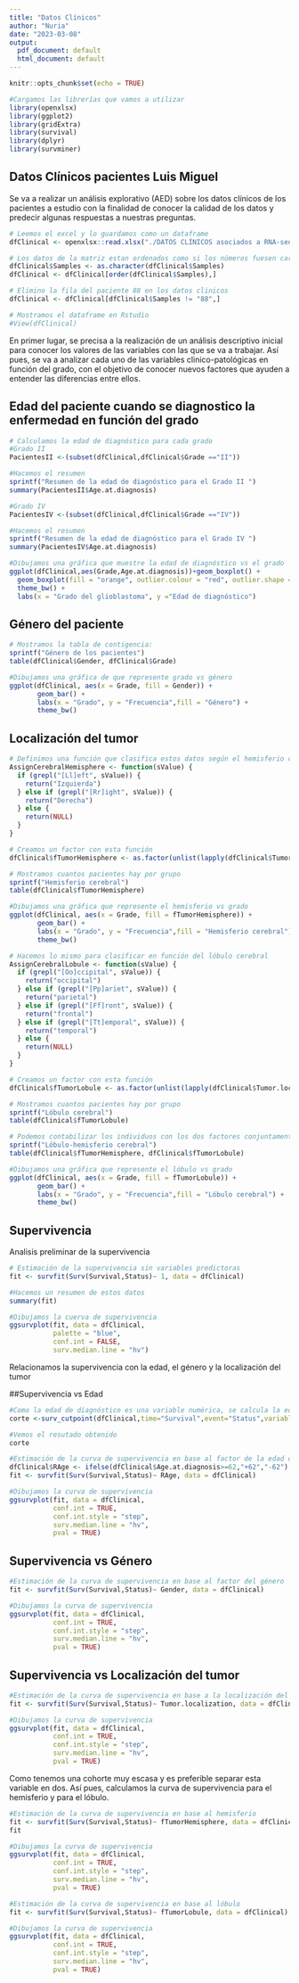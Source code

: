 ---
title: "Datos Clínicos"
author: "Nuria"
date: "2023-03-08"
output:
  pdf_document: default
  html_document: default
---

```{r setup, include=FALSE}
knitr::opts_chunk$set(echo = TRUE)
```

```{r, warning=FALSE}
#Cargamos las librerías que vamos a utilizar
library(openxlsx)
library(ggplot2)
library(gridExtra)
library(survival)
library(dplyr)
library(survminer)
```

## Datos Clínicos pacientes Luis Miguel

Se va a realizar un análisis explorativo (AED) sobre los datos clínicos de los pacientes a estudio  con la finalidad de conocer la calidad de los datos y predecir algunas respuestas a nuestras preguntas. 

```{r importar datos, warning=FALSE}
# Leemos el excel y lo guardamos como un dataframe
dfClinical <- openxlsx::read.xlsx("./DATOS CLÍNICOS asociados a RNA-seq.xlsx", "Hoja1")

# Los datos de la matriz estan ordenados como si los números fuesen carácteres, por lo que voy a transformar la variable "Sample" del dataframe de los datos clínicos a carácter, y después lo ordenaré de menor a mayor
dfClinical$Samples <- as.character(dfClinical$Samples)
dfClinical <- dfClinical[order(dfClinical$Samples),]

# Elimino la fila del paciente 88 en los datos clinicos
dfClinical <- dfClinical[dfClinical$Samples != "88",]

# Mostramos el dataframe en Rstudio
#View(dfClinical)
```

En primer lugar, se precisa a la realización de un análisis descriptivo inicial para conocer los valores de las variables con las que se va a trabajar. Así pues, se va a analizar cada uno de las variables clinico-patológicas en función del grado, con el objetivo de conocer nuevos factores que ayuden a entender las diferencias entre ellos.

## Edad del paciente cuando se diagnostico la enfermedad en función del grado
```{r}
# Calculamos la edad de diagnóstico para cada grado
#Grado II
PacientesII <-(subset(dfClinical,dfClinical$Grade =="II")) 

#Hacemos el resumen 
sprintf("Resumen de la edad de diagnóstico para el Grado II ")
summary(PacientesII$Age.at.diagnosis)

#Grado IV
PacientesIV <-(subset(dfClinical,dfClinical$Grade =="IV")) 

#Hacemos el resumen 
sprintf("Resumen de la edad de diagnóstico para el Grado IV ")
summary(PacientesIV$Age.at.diagnosis)

#Dibujamos una gráfica que muestre la edad de diagnóstico vs el grado
ggplot(dfClinical,aes(Grade,Age.at.diagnosis))+geom_boxplot() + 
  geom_boxplot(fill = "orange", outlier.colour = "red", outlier.shape = 1) +
  theme_bw() + 
  labs(x = "Grado del glioblastoma", y ="Edad de diagnóstico")
```

## Género del paciente 

```{r}
# Mostramos la tabla de contigencia:
sprintf("Género de los pacientes")
table(dfClinical$Gender, dfClinical$Grade)

#Dibujamos una gráfica de que represente grado vs género 
ggplot(dfClinical, aes(x = Grade, fill = Gender)) + 
       geom_bar() + 
       labs(x = "Grado", y = "Frecuencia",fill = "Género") + 
       theme_bw()
```
## Localización del tumor 

```{r}
# Definimos una función que clasifica estos datos según el hemisferio cerebral
AssignCerebralHemisphere <- function(sValue) {
  if (grepl("[Ll]eft", sValue)) {
    return("Izquierda")
  } else if (grepl("[Rr]ight", sValue)) {
    return("Derecha")
  } else {
    return(NULL)
  }
}

# Creamos un factor con esta función
dfClinical$fTumorHemisphere <- as.factor(unlist(lapply(dfClinical$Tumor.localization, function(x) AssignCerebralHemisphere(x))))

# Mostramos cuantos pacientes hay por grupo
sprintf("Hemisferio cerebral")
table(dfClinical$fTumorHemisphere)

#Dibujamos una gráfica que represente el hemisferio vs grado 
ggplot(dfClinical, aes(x = Grade, fill = fTumorHemisphere)) + 
       geom_bar() + 
       labs(x = "Grado", y = "Frecuencia",fill = "Hemisferio cerebral") + 
       theme_bw()

# Hacemos lo mismo para clasificar en función del lóbulo cerebral
AssignCerebralLobule <- function(sValue) {
  if (grepl("[Oo]ccipital", sValue)) {
    return("occipital")
  } else if (grepl("[Pp]ariet", sValue)) {
    return("parietal")
  } else if (grepl("[Ff]ront", sValue)) {
    return("frontal")
  } else if (grepl("[Tt]emporal", sValue)) {
    return("temporal")
  } else {
    return(NULL)
  }
}

# Creamos un factor con esta función
dfClinical$fTumorLobule <- as.factor(unlist(lapply(dfClinical$Tumor.localization, function(x) AssignCerebralLobule(x))))

# Mostramos cuantos pacientes hay por grupo
sprintf("Lóbulo cerebral")
table(dfClinical$fTumorLobule)

# Podemos contabilizar los individuos con los dos factores conjuntamente
sprintf("Lóbulo-hemisferio cerebral")
table(dfClinical$fTumorHemisphere, dfClinical$fTumorLobule)

#Dibujamos una gráfica que represente el lóbulo vs grado 
ggplot(dfClinical, aes(x = Grade, fill = fTumorLobule)) + 
       geom_bar() + 
       labs(x = "Grado", y = "Frecuencia",fill = "Lóbulo cerebral") + 
       theme_bw()
```

## Supervivencia

  Analisis preliminar de la supervivencia 

```{r, warning=FALSE}
# Estimación de la supervivencia sin variables predictoras
fit <- survfit(Surv(Survival,Status)~ 1, data = dfClinical)

#Hacemos un resumen de estos datos 
summary(fit)
```

``` {r, warning=FALSE}
#Dibujamos la cuerva de supervivencia 
ggsurvplot(fit, data = dfClinical, 
           palette = "blue", 
           conf.int = FALSE, 
           surv.median.line = "hv")
```

Relacionamos la supervivencia con la edad, el género y la localización del tumor 

##Supervivencia vs Edad 

```{r, warning=FALSE}
#Como la edad de diagnóstico es una variable numérica, se calcula la edad media para poder representar esta predictora frente a la supervivenca
corte <-surv_cutpoint(dfClinical,time="Survival",event="Status",variables="Age.at.diagnosis")

#Vemos el resutado obtenido 
corte
```
```{r}
#Estimación de la curva de supervivencia en base al factor de la edad de diagnóstico
dfClinical$RAge <- ifelse(dfClinical$Age.at.diagnosis>=62,"+62","-62")
fit <- survfit(Surv(Survival,Status)~ RAge, data = dfClinical)

#Dibujamos la curva de supervivencia
ggsurvplot(fit, data = dfClinical, 
           conf.int = TRUE, 
           conf.int.style = "step", 
           surv.median.line = "hv", 
           pval = TRUE)
```


## Supervivencia vs Género  

```{r, warning=FALSE}
#Estimación de la curva de supervivencia en base al factor del género
fit <- survfit(Surv(Survival,Status)~ Gender, data = dfClinical)

#Dibujamos la curva de supervivencia
ggsurvplot(fit, data = dfClinical, 
           conf.int = TRUE, 
           conf.int.style = "step", 
           surv.median.line = "hv", 
           pval = TRUE)
```

## Supervivencia vs Localización del tumor 

``` {r,warning=FALSE}
#Estimación de la curva de supervivencia en base a la localización del tumor
fit <- survfit(Surv(Survival,Status)~ Tumor.localization, data = dfClinical)

#Dibujamos la curva de supervivencia
ggsurvplot(fit, data = dfClinical, 
           conf.int = TRUE, 
           conf.int.style = "step", 
           surv.median.line = "hv", 
           pval = TRUE)

```

Como tenemos una cohorte muy escasa y es preferible separar esta variable en dos. Así pues, calculamos la curva de supervivencia para el hemisferio y para el lóbulo. 

```{r,warning=FALSE}
#Estimación de la curva de supervivencia en base al hemisferio 
fit <- survfit(Surv(Survival,Status)~ fTumorHemisphere, data = dfClinical)
fit

#Dibujamos la curva de supervivencia
ggsurvplot(fit, data = dfClinical, 
           conf.int = TRUE, 
           conf.int.style = "step", 
           surv.median.line = "hv", 
           pval = TRUE)
```
```{r,warning=FALSE}
#Estimación de la curva de supervivencia en base al lóbulo
fit <- survfit(Surv(Survival,Status)~ fTumorLobule, data = dfClinical)

#Dibujamos la curva de supervivencia
ggsurvplot(fit, data = dfClinical, 
           conf.int = TRUE, 
           conf.int.style = "step", 
           surv.median.line = "hv", 
           pval = TRUE)
```


